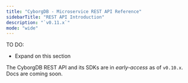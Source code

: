 ```yaml
---
title: "CyborgDB - Microservice REST API Reference"
sidebarTitle: "REST API Introduction"
description: "`v0.11.x`"
mode: "wide"
---
```


TO DO:
- Expand on this section

The CyborgDB REST API and its SDKs are in *early-access* as of `v0.10.x`. Docs are coming soon.